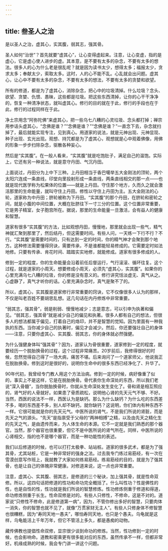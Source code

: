 ```yaml
---
---
---
```

title: 叁圣人之治
---




是以圣人之治，虚其心，实其腹，弱其志，强其骨。

圣人如何“治世”？首先就要“虚其心”，让心变得虚起来。注意，让心变虚，指的是虚心，它是虚心使人进步的虚。其本意，是不要有太多的杂念，不要有太多的想法。很多人的心为什么老是很乱呢？就是因为读书太少，想得太多；福报太少，贪求太多；奉献太少，索取太多。这时，人的心不能不乱。心乱就会出问题。虚其心，让心中不要有太多的杂念，不要有太多的想法，不要有太多的贪婪和欲望。

所有的修道，都是为了虚其心，消除杂念，把心中的垃圾清掉。什么垃圾？念头、欲望、贪婪、仇恨、愚昧，这些都是垃圾。把这些东西清掉，让你的心干干净净的，恢复一种清净状态，就叫虚其心。修行的目的就在于此，修行的手段也在于此，修行的过程同样在于此。

净土宗用念“阿弥陀佛”来虚其心，把一些乌七八糟的心灵垃圾、念头都打掉；禅宗用参话头虚其心，“念佛是谁？”“念佛是谁？”“念佛是谁？”一直念下去，杂念就扫掉了，最后就能实现专注，见到真心。用道家的说法，就是元神出现、元神显现、种子出现、玄光出现。观想、持咒都是为了虚其心，观想就是心中观着佛像，用佛的形象一步步扫除杂念，驱散各种妄心。

然后是“实其腹”。在一般人看来，“实其腹”就是吃饱肚子，满足自己的温饱。实际上，它还有另一种说法，就是意守丹田、气沉丹田。

上面说过，丹田分为上中下三种。上丹田相当于香巴噶举五大金刚法的顶轮，两个太阳穴连成一条直线，印堂向里投射形成一条直线，两条直线相交的那一点——也就是现代医学称为松果体的位置——就是上丹田。守住那个地方，久而久之就会激活那里的生命能量，就叫守住上丹田。修性以守住上丹田为主。五大金刚法的心轮，道家称为中丹田；脐轮被称为下丹田。“实其腹”的那个丹田，在脐轮和密轮之间，就是小腹的中间位置，大概在肚脐往下一寸三分的位置。这个位置非常重要，它是男子精室，女子胞宫所在。据说，那里的生命能量一旦激活，会有益人的健康和智慧。

道家有很多“实其腹”的方法，比如观想丹田，慢慢地，那里就会出现一些气，精气神就汇聚到那里了，然后结丹，但这需要时间。有些人问，一天练一下行不行？不行。“实其腹”是需要时间的，只有达到一定的时间，你的精气神才会聚到那个地方。这种修法需要懂得窍诀，需要传承，不是谁都能轻易修成的。它需要定时如法地修。只要有传承、肯花时间、踏踏实实地修，就能修成。道家有很多修成的人。

修到一定的程度，你的生命能量会沿着前任后督运行，气行滚滚、循环往复。这个过程，就是道家的小周天。想要修成小周天，必须先“虚其心，实其腹”。如果你的心里充满乌七八糟的垃圾，你的修是没有意义的。修行讲究恬淡虚无、真气从之。心虚静了，真气才听你的话。心里充满杂念时，真气是聚不了的。

所以，虚其心，实其腹是道家修行非常重要的窍诀，它不仅像很多人认为的那样，不仅是叫老百姓不要胡思乱想。这几句话在内丹修炼中非常重要。

“弱其志，强其骨”，弱是削弱、慢慢地减少；志是意志，可以引申为执著和偏见。“弱其志，强其骨”就是减少自己的偏见和执著。很多人都有自己的想法，但很多人的想法都属于偏见，打着自己的烙印，并不是智慧的觉知。因为里面有一种我执的东西。当你减少自己的执著时，偏见才会减少。然后，你还要强壮自己的身体——注意，只要你虚其心、实其腹、弱其志，你的身体就必然强健。

为什么强健身体叫“强其骨”？因为，道家认为骨很重要，道家修到一定的程度，就要经历一个脱胎换骨的过程，这个过程非常痛苦。20岁前后，我修得很好的时候，忽然觉得自己得了一场大病，痛苦不堪。后来询问了一个道家师父，他说我正在脱胎换骨。修到这时是很好的，说明你生命中的很多东西已经净化了、升华了。

90年代初，我曾经专门教人用这个方法治病。修到一定的时候，病好像重了似的，事实上不是这样，它是在脱胎换骨。骨代表你生命深处的东西，所以我们老说“深入骨髓”，当你脱胎换骨时，你就从生命深处发生变化了。骨和肾是相互照应的，肾气好的人骨就好。如果患了骨质疏松，说明他心肾的先天元气不够、不好。当然，西医的说法不一样，西医认为是缺钙。那么为什么缺钙？为什么吃的东西差不多，喝的东西差不多，别人却不缺钙，就你缺钙？这说明，你们体内有种东西不一样。它很可能就是你的先天元气。中医所说的肾气，不是我们所说的肾脏，而是先天之气的源头。“先天”是指禀受于父母的“两神相搏”之精，以及由先天之精化生的先天之气，是由遗传而来，为人体生命的本源。它不一定就是我们熟悉的那个器官。当然，那个器官也很重要，但它不是中医所说的肾气所在。同样，中医所说的心肾相交，指的也不是哪个器官，而是一种功能性的表述。

我们以后修道的时候，也可以打打太极拳、站站桩。道家的很多武术，都是为了强其骨，尤其站桩，它是一种非常好的强身之法。过去我专门练过易筋经，有一次在雪漠创意写作班上，我就教了大家如何练易筋经。练易筋经的目的，就是为了强其骨，也是让自己的体魄非常健康。对修道来说，这一点也非常重要。

注意，虚其心、实其腹、弱其志，是修道的三个秘诀，加上强其骨，就是性命双修。所以，这四句话把修道的性功和命功完全概括了。什么叫性功？性是佛性的性，也是自性的性，性功就是我们所说的智慧修炼。性功修炼侧重于修道和得道，命功修炼侧重于长生。性命双修是对的。有些人只修性，不修命，这是不对的。道家说“只修性不修命，此是修道第一病”，因为，不管你修出多好的智慧，只要肉体一消失，你的智慧也就不见了，就像“万贯家财无主人”。有些人只修身体不修智慧也很糟糕，因为“寿同天地一愚夫”，哪怕寿同天地，也只是个愚夫。乌龟就是这样，乌龟能活上千年万年，但它不管活上多久，都是愚痴的动物。

藏传佛教也提倡性命双修，显宗很少谈到命功的修炼。当然，性功修到一定的时候，也会影响命。道教和密乘更有很多能对应的东西，虽然传承不一样，但都非常好。机缘成熟的时候，我会专门讲一讲这个问题。